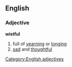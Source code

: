 ==English==
===Adjective===
'''wistful'''
#full of [[yearning]] or [[longing]]
#[[sad]] and [[thoughtful]]
[[Category:English adjectives]]
